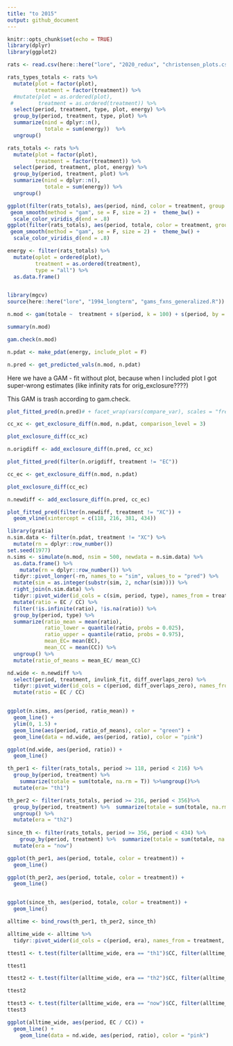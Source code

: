 ```yaml
---
title: "to 2015"
output: github_document
---
```


```r
knitr::opts_chunk$set(echo = TRUE)
library(dplyr)
library(ggplot2)

```

```r

rats <- read.csv(here::here("lore", "2020_redux", "christensen_plots.csv"))

```

```r

rats_types_totals <- rats %>%
  mutate(plot = factor(plot),
         treatment = factor(treatment)) %>%
  #mutate(plot = as.ordered(plot),
 #        treatment = as.ordered(treatment)) %>%
  select(period, treatment, type, plot, energy) %>%
  group_by(period, treatment, type, plot) %>%
  summarize(nind = dplyr::n(),
            totale = sum(energy))  %>%
  ungroup() 

rats_totals <- rats %>% 
  mutate(plot = factor(plot),
         treatment = factor(treatment)) %>%
  select(period, treatment, plot, energy) %>%
  group_by(period, treatment, plot) %>%
  summarize(nind = dplyr::n(),
            totale = sum(energy)) %>%
  ungroup() 

```

```r
ggplot(filter(rats_totals), aes(period, nind, color = treatment, group = plot)) +
 geom_smooth(method = "gam", se = F, size = 2) +  theme_bw() +
  scale_color_viridis_d(end = .8) 
ggplot(filter(rats_totals), aes(period, totale, color = treatment, group = plot)) +
 geom_smooth(method = "gam", se = F, size = 2) +  theme_bw() +
  scale_color_viridis_d(end = .8) 

```

```r

energy <- filter(rats_totals) %>%
  mutate(oplot = ordered(plot),
         treatment = as.ordered(treatment),
         type = "all") %>%
  as.data.frame()


library(mgcv)
source(here::here("lore", "1994_longterm", "gams_fxns_generalized.R"))

n.mod <- gam(totale ~  treatment + s(period, k = 100) + s(period, by = treatment, k = 100), family = "tw", data  = energy)

summary(n.mod)

gam.check(n.mod)

n.pdat <- make_pdat(energy, include_plot = F)

n.pred <- get_predicted_vals(n.mod, n.pdat)

```

Here we have a GAM - fit without plot, because when I included plot I got super-wrong estimates (like infinity rats for orig_exclosure????)

This GAM is trash according to gam.check.

```r

plot_fitted_pred(n.pred)# + facet_wrap(vars(compare_var), scales = "free_y")

```


```r

cc_xc <- get_exclosure_diff(n.mod, n.pdat, comparison_level = 3)

plot_exclosure_diff(cc_xc)

n.origdiff <- add_exclosure_diff(n.pred, cc_xc)

plot_fitted_pred(filter(n.origdiff, treatment != "EC"))

```



```r

cc_ec <- get_exclosure_diff(n.mod, n.pdat)

plot_exclosure_diff(cc_ec)

n.newdiff <- add_exclosure_diff(n.pred, cc_ec)

plot_fitted_pred(filter(n.newdiff, treatment != "XC")) +
  geom_vline(xintercept = c(118, 216, 381, 434))

```

```r
library(gratia)
n.sim.data <- filter(n.pdat, treatment != "XC") %>%
  mutate(rn = dplyr::row_number())
set.seed(1977)
n.sims <- simulate(n.mod, nsim = 500, newdata = n.sim.data) %>%
  as.data.frame() %>%
    mutate(rn = dplyr::row_number()) %>%
  tidyr::pivot_longer(-rn, names_to = "sim", values_to = "pred") %>%
  mutate(sim = as.integer(substr(sim, 2, nchar(sim)))) %>%
  right_join(n.sim.data) %>%
  tidyr::pivot_wider(id_cols = c(sim, period, type), names_from = treatment, values_from = pred) %>%
  mutate(ratio = EC / CC) %>%
  filter(!is.infinite(ratio), !is.na(ratio)) %>%
  group_by(period, type) %>%
  summarize(ratio_mean = mean(ratio),
            ratio_lower = quantile(ratio, probs = 0.025),
            ratio_upper = quantile(ratio, probs = 0.975),
            mean_EC= mean(EC),
            mean_CC = mean(CC)) %>%
  ungroup() %>%
  mutate(ratio_of_means = mean_EC/ mean_CC)

nd.wide <- n.newdiff %>%
  select(period, treatment, invlink_fit, diff_overlaps_zero) %>%
  tidyr::pivot_wider(id_cols = c(period, diff_overlaps_zero), names_from= treatment, values_from = invlink_fit) %>%
  mutate(ratio = EC / CC)


ggplot(n.sims, aes(period, ratio_mean)) +
  geom_line() +
  ylim(0, 1.5) +
  geom_line(aes(period, ratio_of_means), color = "green") +
  geom_line(data = nd.wide, aes(period, ratio), color = "pink")

ggplot(nd.wide, aes(period, ratio)) +
  geom_line()

```

```r

th_per1 <- filter(rats_totals, period >= 118, period < 216) %>%
  group_by(period, treatment) %>%
    summarize(totale = sum(totale, na.rm = T)) %>%ungroup()%>%
  mutate(era= "th1")

th_per2 <- filter(rats_totals, period >= 216, period < 356)%>%
  group_by(period, treatment) %>%  summarize(totale = sum(totale, na.rm = T)) %>%
  ungroup() %>%
  mutate(era = "th2")
 
since_th <- filter(rats_totals, period >= 356, period < 434) %>%
    group_by(period, treatment) %>%  summarize(totale = sum(totale, na.rm = T)) %>%ungroup() %>%
  mutate(era = "now")

ggplot(th_per1, aes(period, totale, color = treatment)) +
  geom_line()

ggplot(th_per2, aes(period, totale, color = treatment)) +
  geom_line()


ggplot(since_th, aes(period, totale, color = treatment)) +
  geom_line()

alltime <- bind_rows(th_per1, th_per2, since_th)

alltime_wide <- alltime %>%
  tidyr::pivot_wider(id_cols = c(period, era), names_from = treatment, values_from = totale)

ttest1 <- t.test(filter(alltime_wide, era == "th1")$CC, filter(alltime_wide, era == "th1")$EC)

ttest1

ttest2 <- t.test(filter(alltime_wide, era == "th2")$CC, filter(alltime_wide, era == "th2")$EC)

ttest2

ttest3 <- t.test(filter(alltime_wide, era == "now")$CC, filter(alltime_wide, era == "now")$EC)
ttest3

ggplot(alltime_wide, aes(period, EC / CC)) +
  geom_line() +
    geom_line(data = nd.wide, aes(period, ratio), color = "pink")

```
